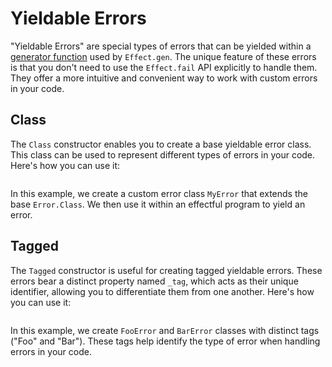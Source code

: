 # Yieldable Errors

"Yieldable Errors" are special types of errors that can be yielded within a [generator function](../essentials/using-generators) used by `Effect.gen`. The unique feature of these errors is that you don't need to use the `Effect.fail` API explicitly to handle them. They offer a more intuitive and convenient way to work with custom errors in your code.

## Class

The `Class` constructor enables you to create a base yieldable error class. This class can be used to represent different types of errors in your code. Here's how you can use it:

```ts file=<rootDir>/src/guide/error-management/yieldable-errors/Class.ts

```

In this example, we create a custom error class `MyError` that extends the base `Error.Class`. We then use it within an effectful program to yield an error.

## Tagged

The `Tagged` constructor is useful for creating tagged yieldable errors. These errors bear a distinct property named `_tag`, which acts as their unique identifier, allowing you to differentiate them from one another. Here's how you can use it:

```ts file=<rootDir>/src/guide/error-management/yieldable-errors/Tagged.ts

```

In this example, we create `FooError` and `BarError` classes with distinct tags ("Foo" and "Bar"). These tags help identify the type of error when handling errors in your code.
